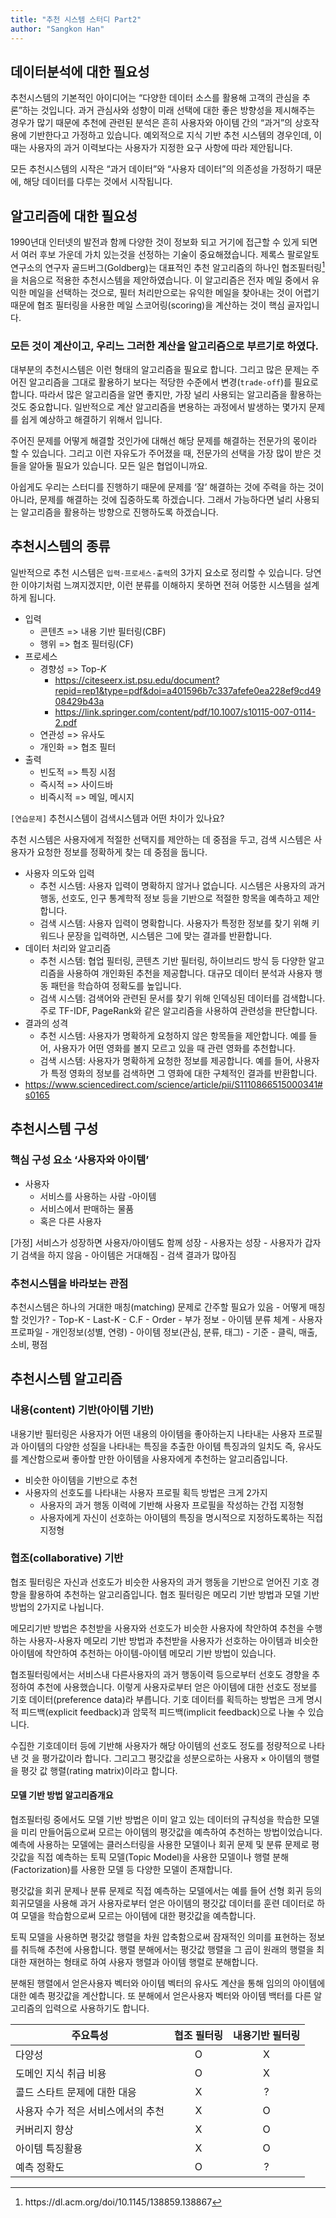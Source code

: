 ```yaml
---
title: "추천 시스템 스터디 Part2"
author: "Sangkon Han"
---
```


## 데이터분석에 대한 필요성

추천시스템의 기본적인 아이디어는 "다양한 데이터 소스를 활용해 고객의 관심을 추론"하는 것입니다. 과거 관심사와 성향이 미래 선택에 대한 좋은 방향성을 제시해주는 경우가 많기 때문에 추천에 관련된 분석은 흔히 사용자와 아이템 간의 "과거"의 상호작용에 기반한다고 가정하고 있습니다. 예외적으로 지식 기반 추천 시스템의 경우인데, 이때는 사용자의 과거 이력보다는 사용자가 지정한 요구 사항에 따라 제안됩니다. 

모든 추천시스템의 시작은 "과거 데이터"와 "사용자 데이터"의 의존성을 가정하기 때문에, 해당 데이터를 다루는 것에서 시작됩니다.

## 알고리즘에 대한 필요성

1990년대 인터넷의 발전과 함께 다양한 것이 정보화 되고 거기에 접근할 수 있게 되면서 여러 후보 가운데 가치 있는것을 선정하는 기술이 중요해졌습니다. 제록스 팔로알토 연구소의 연구자 골드버그(Goldberg)는 대표적인 추천 알고리즘의 하나인 협조필터링[^2]을 처음으로 적용한 추천시스템을 제안하였습니다. 이 알고리즘은 전자 메일 중에서 유익한 메일을 선택하는 것으로, 필터 처리만으로는 유익한 메일을 찾아내는 것이 어렵기 때문에 협조 필터링을 사용한 메일 스코어링(scoring)을 계산하는 것이 핵심 골자입니다.

[^2]: https://dl.acm.org/doi/10.1145/138859.138867

### 모든 것이 계산이고, 우리느 그러한 계산을 알고리즘으로 부르기로 하였다.

대부분의 추천시스템은 이런 형태의 알고리즘을 필요로 합니다. 그리고 많은 문제는 주어진 알고리즘을 그대로 활용하기 보다는 적당한 수준에서 변경(`trade-off`)를 필요로 합니다. 따라서 많은 알고리즘을 알면 좋지만, 가장 널리 사용되는 알고리즘을 활용하는 것도 중요합니다. 일반적으로 계산 알고리즘을 변용하는 과정에서 발생하는 몇가지 문제를 쉽게 예상하고 해결하기 위해서 입니다. 

주어진 문제를 어떻게 해결할 것인가에 대해선 해당 문제를 해결하는 전문가의 몫이라 할 수 있습니다. 그리고 이런 자유도가 주어졌을 때, 전문가의 선택을 가장 많이 받은 것들을 알아둘 필요가 있습니다. 모든 일은 협업이니까요.

아쉽게도 우리는 스터디를 진행하기 때문에 문제를 '잘' 해결하는 것에 주력을 하는 것이 아니라, 문제를 해결하는 것에 집중하도록 하겠습니다. 그래서 가능하다면 널리 사용되는 알고리즘을 활용하는 방향으로 진행하도록 하겠습니다.

## 추천시스템의 종류

일반적으로 추천 시스템은 `입력-프로세스-출력`의 3가지 요소로 정리할 수 있습니다. 당연한 이야기처럼 느껴지겠지만, 이런 분류를 이해하지 못하면 전혀 어뚱한 시스템을 설계하게 됩니다.

- 입력
    - 콘텐츠 => 내용 기반 필터링(CBF)
    - 행위 => 협조 필터링(CF)

- 프로세스
    - 경향성 => Top-$K$
        - <https://citeseerx.ist.psu.edu/document?repid=rep1&type=pdf&doi=a401596b7c337afefe0ea228ef9cd4908429b43a>
        - <https://link.springer.com/content/pdf/10.1007/s10115-007-0114-2.pdf>
    - 연관성 => 유사도
    - 개인화 => 협조 필터

- 출력
    - 빈도적 => 특징 시점
    - 즉시적 => 사이드바
    - 비즉시적 => 메일, 메시지

`[연습문제]` 추천시스템이 검색시스템과 어떤 차이가 있나요?

추천 시스템은 사용자에게 적절한 선택지를 제안하는 데 중점을 두고, 검색 시스템은 사용자가 요청한 정보를 정확하게 찾는 데 중점을 둡니다.

- 사용자 의도와 입력
    - 추천 시스템: 사용자 입력이 명확하지 않거나 없습니다. 시스템은 사용자의 과거 행동, 선호도, 인구 통계학적 정보 등을 기반으로 적절한 항목을 예측하고 제안합니다.
    - 검색 시스템: 사용자 입력이 명확합니다. 사용자가 특정한 정보를 찾기 위해 키워드나 문장을 입력하면, 시스템은 그에 맞는 결과를 반환합니다.

- 데이터 처리와 알고리즘
    - 추천 시스템: 협업 필터링, 콘텐츠 기반 필터링, 하이브리드 방식 등 다양한 알고리즘을 사용하여 개인화된 추천을 제공합니다. 대규모 데이터 분석과 사용자 행동 패턴을 학습하여 정확도를 높입니다.
    - 검색 시스템: 검색어와 관련된 문서를 찾기 위해 인덱싱된 데이터를 검색합니다. 주로 TF-IDF, PageRank와 같은 알고리즘을 사용하여 관련성을 판단합니다.

- 결과의 성격
    - 추천 시스템: 사용자가 명확하게 요청하지 않은 항목들을 제안합니다. 예를 들어, 사용자가 어떤 영화를 볼지 모르고 있을 때 관련 영화를 추천합니다.
    - 검색 시스템: 사용자가 명확하게 요청한 정보를 제공합니다. 예를 들어, 사용자가 특정 영화의 정보를 검색하면 그 영화에 대한 구체적인 결과를 반환합니다.

- <https://www.sciencedirect.com/science/article/pii/S1110866515000341#s0165>

## 추천시스템 구성
### 핵심 구성 요소 '사용자와 아이템'
- 사용자
    - 서비스를 사용하는 사람
-아이템
    - 서비스에서 판매하는 물품
    - 혹은 다른 사용자

[가정] 서비스가 성장하면 사용자/아이템도 함께 성장
    - 사용자는 성장
        - 사용자가 갑자기 검색을 하지 않음
    - 아이템은 거대해짐
        - 검색 결과가 많아짐

### 추천시스템을 바라보는 관점
추천시스템은 하나의 거대한 매칭(matching) 문제로 간주할 필요가 있음
- 어떻게 매칭할 것인가?
    - Top-K
    - Last-K
    - C.F
    - Order
- 부가 정보
    - 아이템 분류 체계
    - 사용자 프로파일
        - 개인정보(성별, 연령)
        - 아이템 정보(관심, 분류, 태그)
    - 기준
        - 클릭, 매출, 소비, 평점

## 추천시스템 알고리즘

### 내용(content) 기반(아이템 기반)

내용기반 필터링은 사용자가 어떤 내용의 아이템을 좋아하는지 나타내는 사용자 프로필과 아이템의 다양한 성질을 나타내는 특징을 추출한 아이템 특징과의 일치도 즉, 유사도를 계산함으로써 좋아할 만한 아이템을 사용자에게 추천하는 알고리즘입니다.

- 비슷한 아이템을 기반으로 추천
- 사용자의 선호도를 나타내는 사용자 프로필 획득 방법은 크게 2가지
    - 사용자의 과거 행동 이력에 기반해 사용자 프로필을 작성하는 간접 지정형
    - 사용자에게 자신이 선호하는 아이템의 특징을 명시적으로 지정하도록하는 직접 지정형

### 협조(collaborative) 기반

협조 필터링은 자신과 선호도가 비슷한 사용자의 과거 행동을 기반으로 얻어진 기호 경향을 활용하여 추천하는 알고리즘입니다. 협조 필터링은 메모리 기반 방법과 모델 기반 방법의 2가지로 나뉩니다. 

메모리기반 방법은 추천받을 사용자와 선호도가 비슷한 사용자에 착안하여 추천을 수행하는 사용자-사용자 메모리 기반 방법과 추천받을 사용자가 선호하는 아이템과 비슷한 아이템에 착안하여 추천하는 아이템-아이템 메모리 기반 방법이 있습니다.

협조필터링에서는 서비스내 다른사용자의 과거 행동이력 등으로부터 선호도 경향을 추정하여 추천에 사용했습니다. 이렇게 사용자로부터 얻은 아이템에 대한 선호도 정보를 기호 데이터(preference data)라 부릅니다. 기호 데이터를 획득하는 방법은 크게 명시적 피드백(explicit feedback)과 암묵적 피드백(implicit feedback)으로 나눌 수 있습니다.

수집한 기호데이터 등에 기반해 사용자가 해당 아이템의 선호도 정도를 정량적으로 나타낸 것
을 평가값이라 합니다. 그리고그 평갓값을 성분으로하는 사용자 $\times$ 아이템의 행렬을 평갓
값 행렬(rating matrix)이라고 합니다.

#### 모델 기반 방법 알고리즘개요

협조필터링 중에서도 모델 기반 방법은 이미 알고 있는 데이터의 규칙성을 학습한 모델을 미리 만들어둠으로써 모르는 아이템의 평갓값을 예측하여 추천하는 방법이었습니다. 예측에 사용하는 모델에는 클러스터링을 사용한 모델이나 회귀 문제 및 분류 문제로 평갓값을 직접 예측하는 토픽 모델(Topic Model)을 사용한 모델이나 행렬 분해(Factorization)를 사용한 모델 등 다양한 모델이 존재합니다.

평갓값을 회귀 문제나 분류 문제로 직접 예측하는 모델에서는 예를 들어 선형 회귀 등의 회귀모델을 사용해 과거 사용자로부터 얻은 아이템의 평갓값 데이터를 훈련 데이터로 하여 모델을 학습함으로써 모르는 아이템에 대한 평갓값을 예측합니다.

토픽 모델을 사용하면 평갓값 행렬을 차원 압축함으로써 잠재적인 의미를 표현하는 정보를 취득해 추천에 사용합니다. 행렬 분해에서는 평갓값 행렬을 그 곱이 원래의 행렬을 최대한 재현하는 형태로 하여 사용자 행렬과 아이템 행렬로 분해합니다.

 분해된 행렬에서 얻은사용자 벡터와 아이템 벡터의 유사도 계산을 통해 임의의 아이템에 대한 예측 평갓값을 계산합니다. 또 분해에서 얻은사용자 벡터와 아이템 백터를 다른 알고리즘의 입력으로 사용하기도 합니다.

|주요특성|협조 필터링|내용기반 필터링|
|---|:---:|:---:|
|다양성|O|X|
|도메인 지식 취급 비용|O|X|
|콜드 스타트 문제에 대한 대응|X|?|
|사용자 수가 적은 서비스에서의 추천|X|O|
|커버리지 향상|X|O|
|아이템 특징활용|X|O|
|예측 정확도|O|?|

